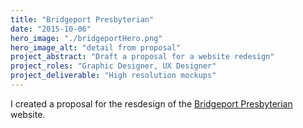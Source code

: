 ```yaml
---
title: "Bridgeport Presbyterian"
date: "2015-10-06"
hero_image: "./bridgeportHero.png"
hero_image_alt: "detail from proposal"
project_abstract: "Draft a proposal for a website redesign"
project_roles: "Graphic Designer, UX Designer"
project_deliverable: "High resolution mockups"
---
```

I created a proposal for the resdesign of the [Bridgeport Presbyterian](https://www.bpchurchpa.org) website.
